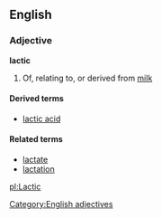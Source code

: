 ==English==
===Adjective===
'''lactic'''

#Of, relating to, or derived from [[milk]]

====Derived terms====
*[[lactic acid]]

====Related terms====
*[[lactate]]
*[[lactation]]

[[Category:English adjectives]]
[[pl:Lactic]]